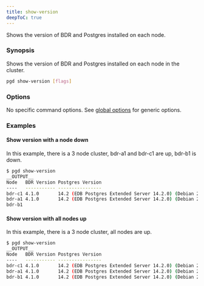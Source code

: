 ```yaml
---
title: show-version
deepToC: true
---
```


Shows the version of BDR and Postgres installed on each node.

### Synopsis

Shows the version of BDR and Postgres installed on each node in the cluster.

```sh
pgd show-version [flags]
```

### Options

No specific command options. See [global options](../command_ref#options-inherited-from-parent-commands) for generic options.

### Examples

#### Show version with a node down

In this example, there is a 3 node cluster, bdr-a1 and bdr-c1 are up, bdr-b1 is down.

```bash
$ pgd show-version
__OUTPUT__
Node   BDR Version Postgres Version
----   ----------- ----------------
bdr-c1 4.1.0       14.2 (EDB Postgres Extended Server 14.2.0) (Debian 2:14.2.0edbpge-1.buster+1)
bdr-a1 4.1.0       14.2 (EDB Postgres Extended Server 14.2.0) (Debian 2:14.2.0edbpge-1.buster+1)
bdr-b1
```

#### Show version with all nodes up

In this example, there is a 3 node cluster, all nodes are up.

```bash
$ pgd show-version
__OUTPUT__
Node   BDR Version Postgres Version
----   ----------- ----------------
bdr-c1 4.1.0       14.2 (EDB Postgres Extended Server 14.2.0) (Debian 2:14.2.0edbpge-1.buster+1)
bdr-a1 4.1.0       14.2 (EDB Postgres Extended Server 14.2.0) (Debian 2:14.2.0edbpge-1.buster+1)
bdr-b1 4.1.0       14.2 (EDB Postgres Extended Server 14.2.0) (Debian 2:14.2.0edbpge-1.buster+1)
```


